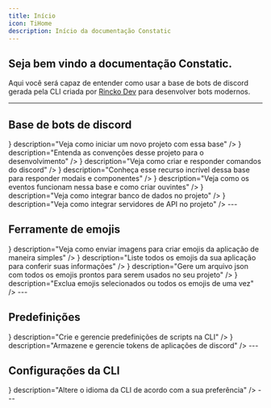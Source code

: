 ```yaml
---
title: Início
icon: TiHome
description: Início da documentação Constatic
---
```


## Seja bem vindo a documentação Constatic.

Aqui você será capaz de entender como usar a base de bots de discord gerada pela CLI criada por [Rincko Dev](https://github.com/rinckodev) para desenvolver bots modernos.

---

## Base de bots de discord

<Cards className="lg:grid-cols-3">
	<Card
		href="/docs/discord/start"
		title="Começando"
		icon={<icons.FaClipboard/>}
		description="Veja como iniciar um novo projeto com essa base"
	/>
	<Card
		href="/docs/discord/conventions"
		title="Convenções"
		icon={<icons.FaHandshake/>}
		description="Entenda as convenções desse projeto para o desenvolvimento"
	/>
	<Card
		href="/docs/discord/commands"
		title="Comandos"
		icon={<icons.HiMiniCommandLine/>}
		description="Veja como criar e responder comandos do discord"
	/>
	<Card
		href="/docs/discord/responders"
		title="Responders"
		icon={<icons.BsFillReplyFill/>}
		description="Conheça esse recurso incrível dessa base para responder modais e componentes"
	/>
	<Card
		href="/docs/discord/events"
		title="Eventos"
		icon={<icons.RiCalendarEventFill/>}
		description="Veja como os eventos funcionam nessa base e como criar ouvintes"
	/>
	<Card
		href="/docs/discord/presets/databases"
		title="Banco de dados"
		icon={<icons.FaDatabase/>}
		description="Veja como integrar banco de dados no projeto"
	/>
	<Card
		href="/docs/discord/presets/servers"
		title="Servidores de API"
		icon={<icons.FaGlobe/>}
		description="Veja como integrar servidores de API no projeto"
	/>
</Cards>
---

## Ferramente de emojis

<Cards className="lg:grid-cols-2">
	<Card
		href="/docs/emojis/upload"
		title="Enviando emojis"
		icon={<icons.HiUpload/>}
		description="Veja como enviar imagens para criar emojis da aplicação de maneira simples"
	/>
	<Card
		href="/docs/emojis/list"
		title="Listando emojis"
		icon={<icons.FaRegListAlt/>}
		description="Liste todos os emojis da sua aplicação para conferir suas informações"
	/>
	<Card
		href="/docs/emojis/file"
		title="Arquivo de emojis"
		icon={<icons.FaFileDownload/>}
		description="Gere um arquivo json com todos os emojis prontos para serem usados no seu projeto"
	/>
	<Card
		href="/docs/emojis/delete"
		title="Deletando emojis"
		icon={<icons.FaTrashAlt/>}
		description="Exclua emojis selecionados ou todos os emojis de uma vez"
	/>
</Cards>
---

## Predefinições

<Cards className="lg:grid-cols-2">
	<Card
		href="/docs/presets/tokens"
		title="Tokens"
		icon={<icons.IoMdKey/>}
		description="Crie e gerencie predefinições de scripts na CLI"
	/>
	<Card
		href="/docs/presets/scripts/start"
		title="Scripts"
		icon={<icons.PiFilesFill/>}
		description="Armazene e gerencie tokens de aplicações de discord"
	/>
</Cards>
---

## Configurações da CLI

<Cards className="lg:grid-cols-2">
	<Card
		href="/docs/settings/language"
		title="Idioma"
		icon={<icons.IoLanguage/>}
		description="Altere o idioma da CLI de acordo com a sua preferência"
	/>
</Cards>
---
